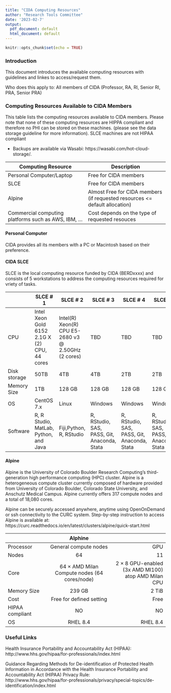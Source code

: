 ```yaml
---
title: "CIDA Computing Resources"
author: "Research Tools Committee"
date: '2023-02-7'
output:
  pdf_document: default
  html_document: default
---
```


```r
knitr::opts_chunk$set(echo = TRUE)
```


### Introduction

This document introduces the available computing resources with guidelines and linkes to access/request them. 

Who does this apply to: All members of CIDA (Professor, RA, RI, Senior RI, PRA, Senior PRA)



### Computing Resources Available to CIDA Members
This table lists the computing resources available to CIDA members. Please note that  none of these computing resources are HIPPA compliant and therefore no PHI can be stored on these machines. (please see the data storage guideline for more information).
SLCE machines are not HIPAA compliant 

*	Backups are available via Wasabi: https://wasabi.com/hot-cloud-storage/. 



| Computing Resource | Description |
| --- | --- |
| Personal Computer/Laptop | Free for CIDA members|
| SLCE | Free for CIDA members|
| Alpine | Almost Free for CIDA members (if requested resources <= default allocation)|
| Commercial computing platforms such as AWS, IBM, ... | Cost depends on the type of requested resouces |

#### Personal Computer\

CIDA provides all its members with a PC or Macintosh based on their preference.  
    

#### CIDA SLCE \
SLCE is the local computing resource funded by CIDA (BERDxxxx) and consists of 5 workstations to address the computing resources required for vriety of tasks. 




| |SLCE # 1|SLCE # 2| SLCE # 3| SLCE # 4| SLCE # 5| 
| --- | --- |---| --- |---| --- |
|CPU | Intel Xeon Gold 6152 2.1G X (2) CPU, 44 cores|Intel(R) Xeon(R) CPU E5-2680 v3 @ 2.50GHz (2 cores)|TBD|TBD|TBD
|Disk storage|50TB|4TB|4TB|2TB|2TB|
|Memory Size | 1TB | 128 GB| 128 GB| 128 GB| 128 GB|
|OS |CentOS 7.x |Linux|Windows|Windows|Windows|
|Software|R, R Studio, MatLab, Python, and Java|Fiji,Python, R, RStudio|R, RStudio, SAS, PASS, Git, Anaconda, Stata|R, RStudio, SAS, PASS, Git, Anaconda, Stata|R, RStudio, SAS, PASS, Git, Anaconda, Stata|



#### Alpine\
Alpine is the University of Colorado Boulder Research Computing’s third-generation high performance computing (HPC) cluster. Alpine is a heterogeneous compute cluster currently composed of hardware provided from University of Colorado Boulder, Colorado State University, and Anschutz Medical Campus. Alpine currently offers 317 compute nodes and a total of 18,080 cores.

Alpine can be securely accessed anywhere, anytime using OpenOnDemand or ssh connectivity to the CURC system. Step-by-step instruction to access Alpine is available at:  https://curc.readthedocs.io/en/latest/clusters/alpine/quick-start.html  
 

|| Alphine   || 
|---| :---: |---:|
|Processor |General compute nodes|GPU | 
| Nodes |  64 |11 | 
|Core  |64 × AMD Milan Compute nodes (64 cores/node) |2 × 8 GPU-enabled (3x AMD MI100) atop AMD Milan CPU |
|Memory Size | 239 GB | 2 TiB  |
|Cost | Free for defined setting |Free | 
|HIPAA compliant |NO |NO | NO  |
|OS |RHEL 8.4 |RHEL 8.4 |



    
### Useful Links
Health Insurance Portability and Accountability Act (HIPAA):  
http://www.hhs.gov/hipaa/for-professionals/index.html


Guidance Regarding Methods for De-identification of Protected Health Information in Accordance with the Health Insurance Portability and Accountability Act (HIPAA) Privacy Rule:  
http://www.hhs.gov/hipaa/for-professionals/privacy/special-topics/de-identification/index.html
